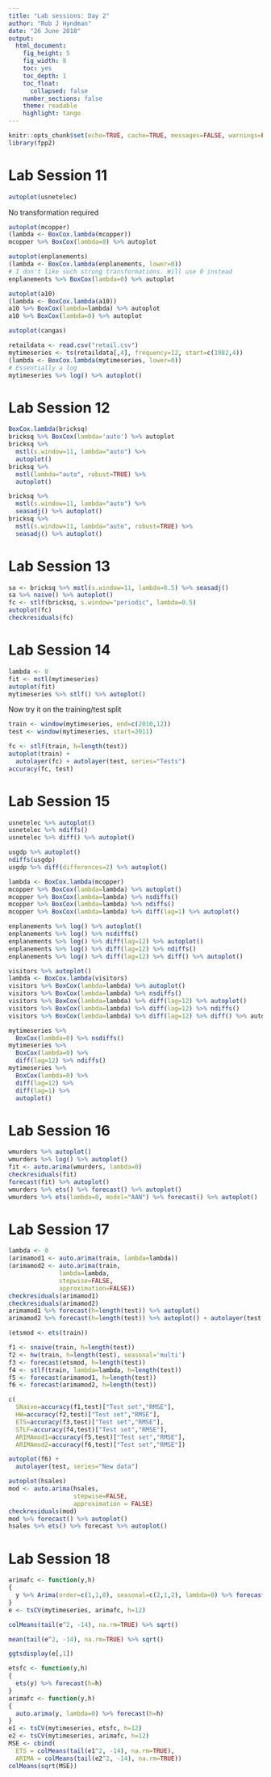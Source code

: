 ```yaml
---
title: "Lab sessions: Day 2"
author: "Rob J Hyndman"
date: "26 June 2018"
output:
  html_document:
    fig_height: 5
    fig_width: 8
    toc: yes
    toc_depth: 1
    toc_float:
      collapsed: false
    number_sections: false
    theme: readable
    highlight: tango
---
```


```r
knitr::opts_chunk$set(echo=TRUE, cache=TRUE, messages=FALSE, warnings=FALSE)
library(fpp2)
```

# Lab Session 11


```r
autoplot(usnetelec)
```

No transformation required

```r
autoplot(mcopper)
(lambda <- BoxCox.lambda(mcopper))
mcopper %>% BoxCox(lambda=0) %>% autoplot
```

```r
autoplot(enplanements)
(lambda <- BoxCox.lambda(enplanements, lower=0))
# I don't like such strong transformations. Will use 0 instead
enplanements %>% BoxCox(lambda=0) %>% autoplot
```

```r
autoplot(a10)
(lambda <- BoxCox.lambda(a10))
a10 %>% BoxCox(lambda=lambda) %>% autoplot
a10 %>% BoxCox(lambda=0) %>% autoplot
```

```r
autoplot(cangas)
```

```r
retaildata <- read.csv("retail.csv")
mytimeseries <- ts(retaildata[,4], frequency=12, start=c(1982,4))
(lambda <- BoxCox.lambda(mytimeseries, lower=0))
# Essentially a log
mytimeseries %>% log() %>% autoplot()
```

# Lab Session 12

```r
BoxCox.lambda(bricksq)
bricksq %>% BoxCox(lambda='auto') %>% autoplot
bricksq %>% 
  mstl(s.window=11, lambda="auto") %>%
  autoplot()
bricksq %>% 
  mstl(lambda="auto", robust=TRUE) %>%
  autoplot()
```

```r
bricksq %>%
  mstl(s.window=11, lambda="auto") %>%
  seasadj() %>% autoplot()
bricksq %>% 
  mstl(s.window=11, lambda="auto", robust=TRUE) %>% 
  seasadj() %>% autoplot()
```

# Lab Session 13

```r
sa <- bricksq %>% mstl(s.window=11, lambda=0.5) %>% seasadj()
sa %>% naive() %>% autoplot()
fc <- stlf(bricksq, s.window="periodic", lambda=0.5)
autoplot(fc)
checkresiduals(fc)
```

# Lab Session 14

```r
lambda <- 0
fit <- mstl(mytimeseries)
autoplot(fit)
mytimeseries %>% stlf() %>% autoplot()
```

Now try it on the training/test split

```r
train <- window(mytimeseries, end=c(2010,12))
test <- window(mytimeseries, start=2011)

fc <- stlf(train, h=length(test))
autoplot(train) +
  autolayer(fc) + autolayer(test, series="Tests")
accuracy(fc, test)
```

# Lab Session 15

```r
usnetelec %>% autoplot()
usnetelec %>% ndiffs()
usnetelec %>% diff() %>% autoplot()
```

```r
usgdp %>% autoplot()
ndiffs(usgdp)
usgdp %>% diff(differences=2) %>% autoplot()
```

```r
lambda <- BoxCox.lambda(mcopper)
mcopper %>% BoxCox(lambda=lambda) %>% autoplot()
mcopper %>% BoxCox(lambda=lambda) %>% nsdiffs()
mcopper %>% BoxCox(lambda=lambda) %>% ndiffs()
mcopper %>% BoxCox(lambda=lambda) %>% diff(lag=1) %>% autoplot()
```

```r
enplanements %>% log() %>% autoplot()
enplanements %>% log() %>% nsdiffs()
enplanements %>% log() %>% diff(lag=12) %>% autoplot()
enplanements %>% log() %>% diff(lag=12) %>% ndiffs()
enplanements %>% log() %>% diff(lag=12) %>% diff() %>% autoplot()
```

```r
visitors %>% autoplot()
lambda <- BoxCox.lambda(visitors)
visitors %>% BoxCox(lambda=lambda) %>% autoplot()
visitors %>% BoxCox(lambda=lambda) %>% nsdiffs()
visitors %>% BoxCox(lambda=lambda) %>% diff(lag=12) %>% autoplot()
visitors %>% BoxCox(lambda=lambda) %>% diff(lag=12) %>% ndiffs()
visitors %>% BoxCox(lambda=lambda) %>% diff(lag=12) %>% diff() %>% autoplot
```

```r
mytimeseries %>% 
  BoxCox(lambda=0) %>% nsdiffs()
mytimeseries %>% 
  BoxCox(lambda=0) %>%
  diff(lag=12) %>% ndiffs()
mytimeseries %>% 
  BoxCox(lambda=0) %>%
  diff(lag=12) %>%
  diff(lag=1) %>%
  autoplot()
```

# Lab Session 16

```r
wmurders %>% autoplot()
wmurders %>% log() %>% autoplot()
fit <- auto.arima(wmurders, lambda=0)
checkresiduals(fit)
forecast(fit) %>% autoplot()
wmurders %>% ets() %>% forecast() %>% autoplot()
wmurders %>% ets(lambda=0, model="AAN") %>% forecast() %>% autoplot()
```

# Lab Session 17


```r
lambda <- 0
(arimamod1 <- auto.arima(train, lambda=lambda))
(arimamod2 <- auto.arima(train,
              lambda=lambda,
              stepwise=FALSE,
              approximation=FALSE))
checkresiduals(arimamod1)
checkresiduals(arimamod2)
arimamod1 %>% forecast(h=length(test)) %>% autoplot()
arimamod2 %>% forecast(h=length(test)) %>% autoplot() + autolayer(test, series="Test")
```

```r
(etsmod <- ets(train))

f1 <- snaive(train, h=length(test))
f2 <- hw(train, h=length(test), seasonal='multi')
f3 <- forecast(etsmod, h=length(test))
f4 <- stlf(train, lambda=lambda, h=length(test))
f5 <- forecast(arimamod1, h=length(test))
f6 <- forecast(arimamod2, h=length(test))
```

```r
c(
  SNaive=accuracy(f1,test)["Test set","RMSE"],
  HW=accuracy(f2,test)["Test set","RMSE"],
  ETS=accuracy(f3,test)["Test set","RMSE"],
  STLF=accuracy(f4,test)["Test set","RMSE"],
  ARIMAmod1=accuracy(f5,test)["Test set","RMSE"],
  ARIMAmod2=accuracy(f6,test)["Test set","RMSE"])
```

```r
autoplot(f6) +
  autolayer(test, series="New data")
```

```r
autoplot(hsales)
mod <- auto.arima(hsales,
                  stepwise=FALSE,
                  approximation = FALSE)
checkresiduals(mod)
mod %>% forecast() %>% autoplot()
hsales %>% ets() %>% forecast %>% autoplot()
```

# Lab Session 18

```r
arimafc <- function(y,h)
{
  y %>% Arima(order=c(1,1,0), seasonal=c(2,1,2), lambda=0) %>% forecast(h=h)
}
e <- tsCV(mytimeseries, arimafc, h=12)

colMeans(tail(e^2, -14), na.rm=TRUE) %>% sqrt()

mean(tail(e^2, -14), na.rm=TRUE) %>% sqrt()

ggtsdisplay(e[,1])
```

```r
etsfc <- function(y,h)
{
  ets(y) %>% forecast(h=h)
}
arimafc <- function(y,h)
{
  auto.arima(y, lambda=0) %>% forecast(h=h)
}
e1 <- tsCV(mytimeseries, etsfc, h=12)
e2 <- tsCV(mytimeseries, arimafc, h=12)
MSE <- cbind(
  ETS = colMeans(tail(e1^2, -14), na.rm=TRUE),
  ARIMA = colMeans(tail(e2^2, -14), na.rm=TRUE))
colMeans(sqrt(MSE))
```

